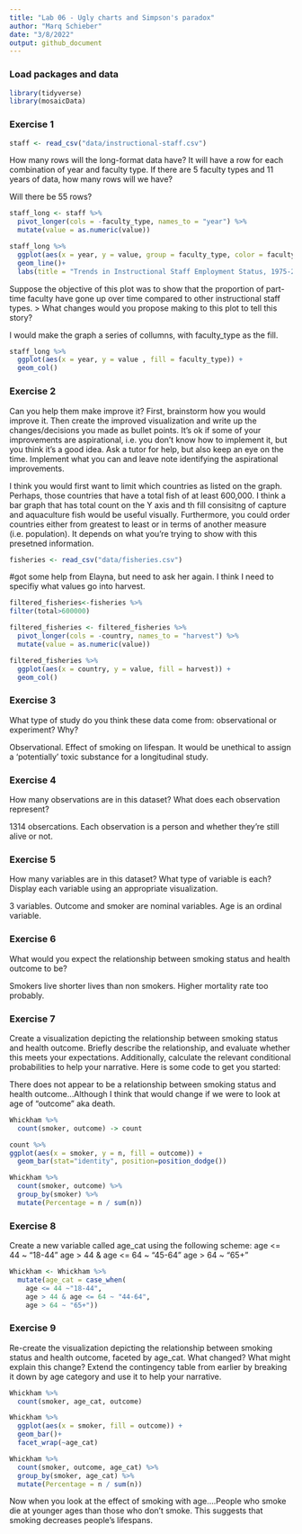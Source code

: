 ```yaml
---
title: "Lab 06 - Ugly charts and Simpson's paradox"
author: "Marq Schieber"
date: "3/8/2022"
output: github_document
---
```


### Load packages and data

```r
library(tidyverse) 
library(mosaicData)
```

### Exercise 1

```r
staff <- read_csv("data/instructional-staff.csv")
```

How many rows will the long-format data have? It will have a row for each combination of year and faculty type. If there are 5 faculty types and 11 years of data, how many rows will we have?

Will there be 55 rows?

```r
staff_long <- staff %>%
  pivot_longer(cols = -faculty_type, names_to = "year") %>%
  mutate(value = as.numeric(value))
```

```r
staff_long %>%
  ggplot(aes(x = year, y = value, group = faculty_type, color = faculty_type)) +
  geom_line()+
  labs(title = "Trends in Instructional Staff Employment Status, 1975-2011", y = "Percent", x = "Year", color = "Faculty Type")

```

Suppose the objective of this plot was to show that the proportion of part-time faculty have gone up over time compared to other instructional staff types. > What changes would you propose making to this plot to tell this story?

I would make the graph a series of collumns, with faculty_type as the fill.

```r
staff_long %>% 
  ggplot(aes(x = year, y = value , fill = faculty_type)) +
  geom_col()
```


### Exercise 2

Can you help them make improve it? First, brainstorm how you would improve it. Then create the improved visualization and write up the changes/decisions you made as bullet points. It’s ok if some of your improvements are aspirational, i.e. you don’t know how to implement it, but you think it’s a good idea. Ask a tutor for help, but also keep an eye on the time. Implement what you can and leave note identifying the aspirational improvements.

I think you would first want to limit which countries as listed on the graph. Perhaps, those countries that have a total fish of at least 600,000. I think a bar graph that has total count on the Y axis and th fill consisitng of capture and aquaculture fish would be useful visually. Furthermore, you could order countries either from greatest to least or in terms of another measure (i.e. population). It depends on what you're trying to show with this presetned information.

```r
fisheries <- read_csv("data/fisheries.csv")

```

#got some help from Elayna, but need to ask her again. I think I need to specifiy what values go into harvest.
```r
filtered_fisheries<-fisheries %>% 
filter(total>600000)

filtered_fisheries <- filtered_fisheries %>%
  pivot_longer(cols = -country, names_to = "harvest") %>%
  mutate(value = as.numeric(value))

filtered_fisheries %>% 
  ggplot(aes(x = country, y = value, fill = harvest)) +
  geom_col()

```

### Exercise 3

What type of study do you think these data come from: observational or experiment? Why?

Observational. Effect of smoking on lifespan. It would be unethical to assign a 'potentially' toxic substance for a longitudinal study.

### Exercise 4
How many observations are in this dataset? What does each observation represent?

1314 obsercations. Each observation is a person and whether they're still alive or not.

### Exercise 5
How many variables are in this dataset? What type of variable is each? Display each variable using an appropriate visualization.

3 variables. Outcome and smoker are nominal variables. Age is an ordinal variable.

### Exercise 6
What would you expect the relationship between smoking status and health outcome to be?

Smokers live shorter lives than non smokers. Higher mortality rate too probably.

### Exercise 7
Create a visualization depicting the relationship between smoking status and health outcome. Briefly describe the relationship, and evaluate whether this meets your expectations. Additionally, calculate the relevant conditional probabilities to help your narrative. Here is some code to get you started:

There does not appear to be a relationship between smoking status and health outcome...Although I think that would change if we were to look at age of "outcome" aka death. 

```r
Whickham %>%
  count(smoker, outcome) -> count

count %>%
ggplot(aes(x = smoker, y = n, fill = outcome)) +
  geom_bar(stat="identity", position=position_dodge())

Whickham %>% 
  count(smoker, outcome) %>% 
  group_by(smoker) %>% 
  mutate(Percentage = n / sum(n))

```


### Exercise 8
Create a new variable called age_cat using the following scheme:
age <= 44 ~ "18-44"
age > 44 & age <= 64 ~ "45-64"
age > 64 ~ "65+"

```r
Whickham <- Whickham %>% 
  mutate(age_cat = case_when(
    age <= 44 ~"18-44",
    age > 44 & age <= 64 ~ "44-64",
    age > 64 ~ "65+"))
```


### Exercise 9
Re-create the visualization depicting the relationship between smoking status and health outcome, faceted by age_cat. What changed? What might explain this change? Extend the contingency table from earlier by breaking it down by age category and use it to help your narrative.

```r
Whickham %>%
  count(smoker, age_cat, outcome)

Whickham %>% 
  ggplot(aes(x = smoker, fill = outcome)) +
  geom_bar()+
  facet_wrap(~age_cat)

Whickham %>% 
  count(smoker, outcome, age_cat) %>% 
  group_by(smoker, age_cat) %>% 
  mutate(Percentage = n / sum(n))

```

Now when  you look at the effect of smoking with age....People who smoke die at younger ages than those who don't smoke. This suggests that smoking decreases people's lifespans. 

